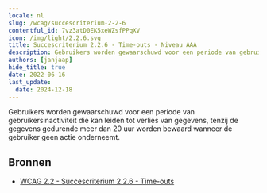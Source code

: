 ```yaml
---
locale: nl
slug: /wcag/succescriterium-2-2-6
contentful_id: 7vz3atD0EK5xeWZsfPPqXV
icon: /img/light/2.2.6.svg
title: Succescriterium 2.2.6 - Time-outs - Niveau AAA
description: Gebruikers worden gewaarschuwd voor een periode van gebruikersinactiviteit die kan leiden tot verlies van gegevens, tenzij de gegevens gedurende meer dan 20 uur worden bewaard wanneer de gebruiker geen actie onderneemt.
authors: [janjaap]
hide_title: true
date: 2022-06-16
last_update:
  date: 2024-12-18
---
```


<Hero
  title="Time-outs"
  image="/img/light/2.2.6.svg"
  alt="WCAG 2.2.6 icon"
  prefix="Succescriterium 2.2.6"
  suffix="Niveau AAA"
/>

Gebruikers worden gewaarschuwd voor een periode van gebruikersinactiviteit die kan leiden tot verlies van gegevens, tenzij de gegevens gedurende meer dan 20 uur worden bewaard wanneer de gebruiker geen actie onderneemt.

## Bronnen

- [WCAG 2.2 - Succescriterium 2.2.6 - Time-outs](https://www.w3.org/Translations/WCAG22-nl/#time-outs)
